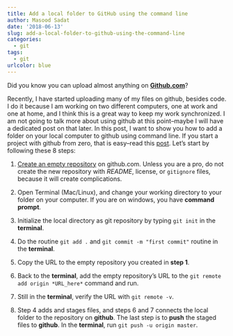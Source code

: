 ```yaml
---
title: Add a local folder to GitHub using the command line
author: Masood Sadat
date: '2018-06-13'
slug: add-a-local-folder-to-github-using-the-command-line
categories:
  - git
tags:
  - git
urlcolor: blue
---
```


Did you know you can upload almost anything on [**Github.com**](https://github.come)?

Recently, I have started uploading many of my files on github, besides code. I do it because I am working on two different computers, one at work and one at home, and I think this is a great way to keep my work synchronized. I am not going to talk more about using github at this point--maybe I will have a dedicated post on that later. In this post, I want to show you how to add a folder on your local computer to github using command line. If you start a project with github from zero, that is easy--read this [post](/2018/05/18/basics-of-github-through-command-line/). Let's start by following these 8 steps:

1. [Create an empty repository](/2018/05/18/basics-of-github-through-command-line/) on github.com. Unless you are a pro, do not create the new repository with _README_, license, or `gitignore` files, because it will create complications.

2. Open Terminal (Mac/Linux), and change your working directory to your folder on your computer. If you are on windows, you have **command prompt**.

3. Initialize the local directory as git repository by typing `git init` in the **terminal**.

4. Do the routine `git add .` and `git commit -m "first commit"` routine in the **terminal**.

5. Copy the URL to the empty repository you created in **step 1**.

6. Back to the **terminal**, add the empty repository's URL to the `git remote add origin *URL_here*` command and run.

7. Still in the **terminal**, verify the URL with `git remote -v`.

8. Step 4 adds and stages files, and steps 6 and 7 connects the local folder to the repository on **github**. The last step is to **push** the staged files to **github**. In the **terminal**, run `git push -u origin master`.




